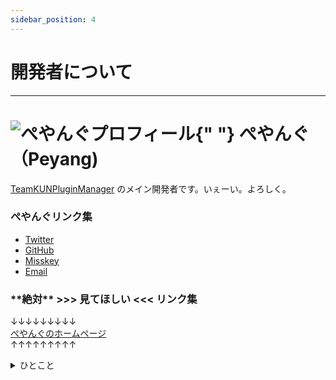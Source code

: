 ```yaml
---
sidebar_position: 4
---
```


# 開発者について

---

<h1>
  <img src={require("@site/static/img/peyang.png").default} width={"50px"} alt="ぺやんぐプロフィール" />{" "}
  ぺやんぐ（Peyang)
</h1>

[TeamKUNPluginManager](https://github.com/TeamKUN/TeamKUNPluginManager) のメイン開発者です。いぇーい。よろしく。

### ぺやんぐリンク集

- [Twitter](https://twitter.com/peyang9799)
- [GitHub](https://github.com/PeyaPeyaPeyang)
- [Misskey](https://misskey.io/@pyg)
- [Email](mailto:peyang@peya.tokyo)

### \*\***絶対**\*\* >>> 見てほしい <<< リンク集

↓↓↓↓↓↓↓↓↓  
[ぺやんぐのホームページ](https://www.peya.tokyo)  
↑↑↑↑↑↑↑↑↑

<details>
  <summary>ひとこと</summary>

&emsp;こちらにはぺやんぐでございます。ぺやんぐは 800 時間ほど KPM に時間を溶していらっしゃいますが、
そもそもなぜ KPM を作成するのでしょうか、もうほとんどぺやんぐは覚えておられませんでした。
なにせ、ぺやんぐは 800 時間も溶かしていらっしゃる身でございます。経緯を知らないと流石にまずいと思ったのでしょう。ぺやんぐはしばらく御考えになりました。
やがてぺやんぐはその作成するに至った経緯を思い出すためでしょうか、 KPM のめちゃ昔の仕様書をお読みになられました。
それ曰く、 PluginInstaller に TeamKun リポジトリからのインストール機能が備わったものだそうです。なるほどと、ぺやんぐは納得したご様子でした。  
 &emsp;こちらは 800 時間ほど KPM に時間を溶かし、メンタルが浮いたり沈んだりぷかぷかしていたぺやんぐでございます。何しろ 800 時間も溶かしてしまったものですから、
他のことにやりがいを感じないのでございます。何をしようにもすぐ KPM の仕様、ドキュメント、コードの内容が頭に浮かんでしまうのでございます。
それはそれは、他のことに集中できないものですから、その心細さと云ったらございません。プログラマなら感じたことがあるでしょう、寝る前に布団に入ったとき
あのコードのあの行のバグの直し方、テストケースの最適な組み方、ドキュメントが示す本当の意味、すべてが頭の中で反復してしまうのでございます。
ぺやんぐは 800 時間も KPM に時間を溶かしていらっしゃる身でございます。ぺやんぐの頭の中はすべて KPM のことだけございましょう。
&emsp;それでも、ぺやんぐは KPM の開発を続けることにしたのでしょう。アニメを横目に、ぺやんぐは常に KPM のエディタを開いていらっしゃいます。  
 &emsp;ところがある時の事でございます。ぺやんぐは KPM の開発の報酬について考えていらっしゃるとき、ふとあることを思い出したのでございます。
ぺやんぐは境地に達したでございましょう。

> あれ、私の報酬少なくね？

&emsp;その時の事でございます。ぺやんぐは気づいてしまわれました。ぺやんぐは KPM の保守開発に対する報酬が月に █████ 円であることは知っておりますが、 今までこのことについて
一度も考えたことがなかったのでございます。 ぺやんぐは報酬が少ないことは知っておりますが、今までこのことについて一度も考えたことがなかったのでございます。
ぺやんぐは全てに気づいてしまわれました。ところが、やはり、ぺやんぐは趣味では KPM 以外にやりがいを感じないのでございます。ぺやんぐは深く考えられました。
ぺやんぐの 800 時間は何だったのかと考えられました。  
 &emsp;そこでぺやんぐは思いを行動にしたのでしょう。ぺやんぐは KPM の開発をまた始めたのでございます。 狂ったように、コード、テスト、
ドキュメントや、スキームをずっと書いておられます。ぺやんぐには KPM の事以外見えていないのでございましょう。見ていたはずのアニメが 6 話のエンディングを迎えられました。
ぺやんぐはコードを書きながら思われました。なぜぺやんぐはコードを書いているのかと。

---

&emsp;ぺやんぐには物語の内容がわからぬ。ぺやんぐはアニメは人一倍好きであったことも忘れ、コードを書き続けていた。  
 &emsp;ある時、ぺやんぐは報酬が少ないことをまたも考えている時、横目でアニメを 11 話まで見ていた。
ぺやんぐはアニメを見ていたと思っていたが、実際にはほぼ見ていなかった。
辻褄が合わない。 アニメの内容がぺやんぐ脳内の内容と合わないのだ。これではならぬ、とぺやんぐは数話戻ろうとしたが、戻すことができない。
なぜなら、ぺやんぐは、どこまでまともに見ているのかすらも忘れ、 KPM を書いていたのである。ぺやんぐは境地に達した。  
 &emsp;ぺやんぐは時間も忘れ、アニメに没頭してしまった。ああ、あ、くっそ安い報酬で KPM を保守し、アニメをみながらコードを書いていたぺやんぐよ。
真のプログラマ、ぺやんぐよ。 今ここでコードを書かずにアニメに没頭するとは情無い。愛する KPM は、おまえがコードを書かなかったばかりに、
改修が半年遅れてしまった。おまえは、 KPM 以外にやりがいを感じないのではなかったのか、と自分を叱ってみるのだが全身萎えてしまい、もはや牛歩の歩みにもかなわぬ。
コードを書かなければ、精神も共にやられる。もうどうでもいいだろう。もうアニメを見るのだ。真のプログラマに不似合いな不貞腐れた根性が、
事実陳列罪に値する、どうしようもない事実が、ぺやんぐの心に巣食った。私は、ここまでコードを書いてきたのだ。くっっそ安い報酬でここまで頑張ったのだ。もういいだろう。そろそろやめにしよう。
ああ、できるなら早く KPM をマスタアップして、 v3 をリリースしたい。だが私は、この大事なときに精神も根性も身体も付きたのだ。私は、きっと笑われる。
私の KPM も笑われる。私は KPM を欺いた。途中でやめるのは初めからなにもしないのと一緒だと。  
 &emsp;ふと目に KPM のくっそみたいなインストーラのコードが写った。そっと頭をもたげ、息を呑んでコードを読んだ。どうやらこのコードは 1 メソッド
1200 行を超える超絶技巧クソ―コードらしい。ふうと、長い溜息が出て、そっとブランチを切った。そうだぺやんぐ。いますぐそれを改修するのだ。
今すぐそのコードを 24 のモジュールと 2 万行のコード、 8 層の階層に分割するのだ。おまえはできる。おまえはできる。
先刻の、あの悪魔の囁きのような、どうしようもない事実は、はきっと私に残っている少しの正気だ。悪い夢だ。そんなもの忘れてしまえ。さっさと KPM の開発に戻るのだ。いまはその時だ。
コードをかけ！ ぺやんぐ。 高い報酬を払え！ ███。

---

&emsp;KPM の長いコオドを改修すると山脈であった。コオドが真っ赤になった。ぺやんぐの手が止まった。  
 &emsp;イデア の リペア アイディイイ を実行し、ぺやんぐの イデア を落とした。張り詰めた空気が流れ込んだ。ぺやんぐは 画面いっぱいに乗り出して、叫ぶように  
 「なんで！？こんなん壊れてるよ！！！」  
 &emsp;イデアが再起動したときに踏み込んできたダイアログは、プラグインのアップデエトを告げるものだった。ぺやんぐはそれを無視し、 KPM を開いた。  
 &emsp;あたりはデレクトリの山脈であった。少ない階層もあれば大きい階層もある。特に改修したインストオラは 8 のモジュウルからなる 8 層の階層だった。  
 &emsp;ぺやんぐは、その階層を 1 つずつ砕き、コードを読んでいった。もう二日も前にコオドであるため、ぺやんぐはコオドを読むのに時間を要した。
ずんと佇むそのコオドに圧倒された。結局この目だけが、読む必要のあるコオドを捉えているのだ。はっきり読もうとすれば読むほど、飛び飛びの関数に圧倒されてしまう。  
 &emsp;ふと顔を上げると、いつの間にか日が暮れていた。空腹を感じて台所へ立つ。冷蔵庫から肉を取り出し、フライパンで炒める。皿の上に山盛りにして食べ始めた。
モニタのデスコオドを見ると、ぼんやりとした光が見えた。バックライトでもない、電気の光でもないそれは、ぺやんぐの心の光であった。
なんと、正式に報酬が降りたのである。  
 &emsp;██ 月の中頃であった。  
 &emsp;報酬が送られた画面を見て、ぺやんぐは、額面を見てふと笑みを浮かべた。なんと今回の報酬は █████ 円であった。まさかと思い、もう一度確認した。
ところが今回の報酬は █████ 円であったはずだが、実際には █████ 円と書いてあった。指で数えてみても、やはり █████ 円なのであった。
急いで言ったところ、やはり間違いであった。桁が違う間違いはぺやんぐも肝が冷えるほどに恐ろしかった。  
 &emsp;あんなことがあったのに、アニメを見るのも止めないまま、開発も続けていたままであったので、やはりぺやんぐはおかしいのであろうが、もう辞められないのであった。

---

&emsp;ある日の暮方のことである。ぺやんぐは一人 KPM を書いていた。  
 &emsp;クソデカ KPM をメンテできる者は、このぺやんぐの他に誰もいない。何故かというと、この改修後、 KPM は 24 のモジュールに分かれた。
そして、 KPM のいくつかのモジュールにまたがる致命的なバグが、つづいて発覚した。どうにかしようとして、とりとめもない考えを繰り返していても、
ぺやんぐはギリギリでしか KPM を直せない。そのため KPM のモジュールを理解し、バグを直せるのは、ぺやんぐだけなのである。  
 &emsp;筆者はさっき、「クソデカ KPM をメンテできる者は、このぺやんぐの他に誰もいない」と書いた。しかし、ぺやんぐが本当にこのバグを直せると云う当てはない。
どうにもならない事を、どうにかするためには、とにかく書き進めるしかない。止めてしまえば、コードに埋もれて死ぬばかりである。  
 &emsp;そうして、バグをつなぎつなぎ直していくうちに、ぺやんぐは、この KPM への理解が、ほとんど、わからなくなるほど無くなっていった。  
 &emsp;KPM の後来は、誰も知らない。

</details>
